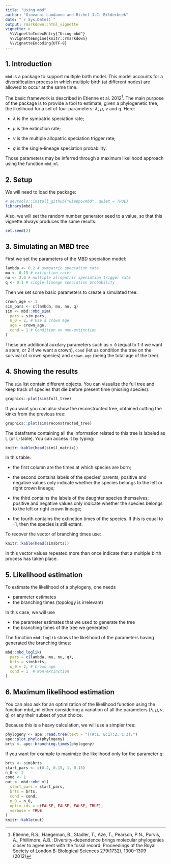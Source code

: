 ---
title: "Using mbd"
author: "Giovanni Laudanno and Richel J.C. Bilderbeek"
date: "`r Sys.Date()`"
output: rmarkdown::html_vignette
vignette: >
  %\VignetteIndexEntry{"Using mbd"}
  %\VignetteEngine{knitr::rmarkdown}
  %\VignetteEncoding{UTF-8}
---

## 1. Introduction

`mbd` is a package to support multiple birth model.
This model accounts for a diversification process in which multiple
birth (at different nodes) are allowed to occur at the same time.

The basic framework is described in Etienne et al. 2012^[
  Etienne, R.S., Haegeman, B., Stadler, T., Aze, T., Pearson, P.N., Purvis, A.,
  Phillimore, A.B.:
  Diversity-dependence brings molecular phylogenies closer to agreement with the
  fossil record. Proceedings of the Royal Society of
  London B: Biological Sciences
  279(1732), 1300–1309 (2012)
].
The main purpose of the package is to provide a tool to estimate, given a phylogenetic tree, the likelihood for a set of four parameters: $\lambda$, $\mu$, $\nu$ and $q$.
Here:

- $\lambda$ is the sympatric speciation rate;

- $\mu$ is the extinction rate;

- $\nu$ is the multiple allopatric speciation trigger rate;

- $q$ is the single-lineage speciation probability.

Those parameters may be inferred through a maximum likelihood approach using the function `mbd_ml`.

## 2. Setup

We will need to load the package:

```{r}
# devtools::install_github("Giappo/mbd", quiet = TRUE)
library(mbd)
```

Also, we will set the random number generator seed to a value,
so that this vignette always produces the same results:

```{r}
set.seed(2)
```

## 3. Simulating an MBD tree

First we set the parameters of the MBD speciation model:

```{r}
lambda <- 0.2 # sympatric speciation rate
mu <- 0.15 # extinction rate;
nu <- 2.0 # multiple allopatric speciation trigger rate
q <- 0.1 # single-lineage speciation probability
```

Then we set some basic parameters to create a simulated tree:

```{r}
crown_age <- 1
sim_pars <- c(lambda, mu, nu, q)
sim <- mbd::mbd_sim(
  pars = sim_pars,
  n_0 = 2, # Use a crown age
  age = crown_age,
  cond = 1 # Condition on non-extinction
)
```

These are additional auxilary parameters
such as `n_0` (equal to 1 if we want a stem, or 2 if we want a crown),
`cond` (let us condition the tree on the survival of crown species)
and `crown_age` (being the total age of the tree).

## 4. Showing the results

The `sim` list contain different objects.
You can visualize the full tree and keep track of species that die
before present time (missing species):

```{r, fig.show='hold', fig.width=7, fig.height=7}
graphics::plot(sim$full_tree)
```

If you want you can also show the reconstructed tree,
obtained cutting the kinks from the previous tree:

```{r, fig.show='hold', fig.width=7, fig.height=7}
graphics::plot(sim$reconstructed_tree)
```

The dataframe containing all the information related to this tree
is labeled as L (or L-table). You can access it by typing:

```{r}
knitr::kable(head(sim$l_matrix))
```

In this table:

- the first column are the times at which species are born;

- the second contains labels of the species' parents; positive and negative values only indicate whether the species belongs to the left or right crown lineage;

- the third contains the labels of the daughter species themselves; positive and negative values only indicate whether the species belongs to the left or right crown lineage;

- the fourth contains the extinction times of the species. If this is equal to -1, then the species is still extant.

To recover the vector of branching times use:

```{r}
knitr::kable(head(sim$brts))
```

In this vector values repeated more than once indicate
that a multiple birth process has taken place.

## 5. Likelihood estimation

To estimate the likelihood of a phylogeny, one needs

 * parameter estimates
 * the branching times (topology is irrelevant)

In this case, we will use

 * the parameter estimates that we used to generate the tree
 * the branching times of the tree we generated

The function `mbd_loglik` shows the likelihood of the parameters having
generated the branching times:

```{r}
mbd::mbd_loglik(
  pars = c(lambda, mu, nu, q),
  brts = sim$brts,
  n_0 = 2, # Crown age
  cond = 1  # Non-extinction
)
```

## 6. Maximum likelihood estimation

You can also ask for an optimization of the likelihood function
using the function mbd_ml either considering a variation of all
the parameters ($\lambda, \mu, \nu, q$) or any their subset of your choice.

Because this is a heavy calculation, we will use a simpler tree:

```{r}
phylogeny <- ape::read.tree(text = "((A:1, B:1):2, C:3);")
ape::plot.phylo(phylogeny)
brts <- ape::branching.times(phylogeny)
```

If you want for example to maximize the likelihood only for the parameter $q$:

```{r}
brts <- sim$brts
start_pars <- c(0.2, 0.15, 1, 0.15)
n_0 <- 2
cond <- 1
out <- mbd::mbd_ml(
  start_pars = start_pars,
  brts = brts,
  cond = cond,
  n_0 = n_0,
  optim_ids = c(FALSE, FALSE, FALSE, TRUE),
  verbose = TRUE
)
knitr::kable(out)
```
